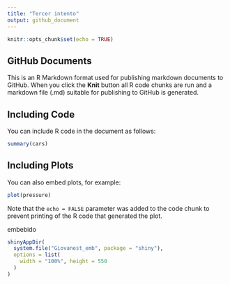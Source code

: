 ```yaml
---
title: "Tercer intento"
output: github_document
---
```


```r
knitr::opts_chunk$set(echo = TRUE)
```

## GitHub Documents

This is an R Markdown format used for publishing markdown documents to GitHub. When you click the **Knit** button all R code chunks are run and a markdown file (.md) suitable for publishing to GitHub is generated.

## Including Code

You can include R code in the document as follows:

```r
summary(cars)
```

## Including Plots

You can also embed plots, for example:

```r
plot(pressure)
```

Note that the `echo = FALSE` parameter was added to the code chunk to prevent printing of the R code that generated the plot.

embebido

```r
shinyAppDir(
  system.file("Giovanest_emb", package = "shiny"),
  options = list(
    width = "100%", height = 550
  )
)
```
